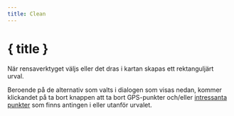 ```yaml
---
title: Clean
---
```


<script>
</script>

# <SquareDashedMousePointer size="24" class="inline-block" style="margin-bottom: 5px" /> { title }

När rensaverktyget väljs eller det dras i kartan skapas ett rektanguljärt urval.

Beroende på de alternativ som valts i dialogen som visas nedan, kommer klickandet på ta bort knappen att ta bort GPS-punkter och/eller [intressanta punkter](../gpx) som finns antingen i eller utanför urvalet.

<div class="flex flex-row justify-center">
    <Clean class="text-foreground p-3 border rounded-md shadow-lg" />
</div>
